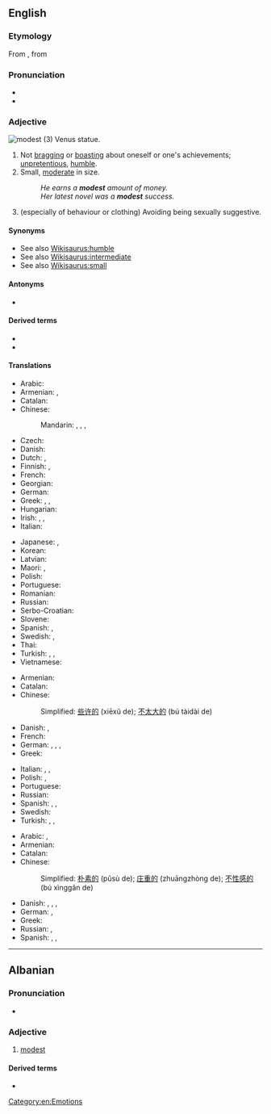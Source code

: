 ==English==

===Etymology===
{{PIE root|en|med}}
From {{etyl|frm|en}} {{m|frm|modeste}}, from {{etyl|la|en}} {{m|la|modestus}}

===Pronunciation===
* {{IPA|/ˈmɑdəst/|lang=en}}
* {{audio|en-us-modest.ogg|Audio (US)|lang=en}}

===Adjective===
[[Image:Shy venus statue skopje.jpg|thumb|modest (3) Venus statue.]]
{{en-adj|more|er}}

# Not [[bragging]] or [[boasting]] about oneself or one's achievements; [[unpretentious]], [[humble]].
# Small, [[moderate]] in size.
#: ''He earns a '''modest''' amount of money.''
#: ''Her latest novel was a '''modest''' success.''
# (especially of behaviour or clothing) Avoiding being sexually suggestive.

====Synonyms====
* See also [[Wikisaurus:humble]]
* See also [[Wikisaurus:intermediate]]
* See also [[Wikisaurus:small]]

====Antonyms====
* {{l|en|immodest}}

====Derived terms====
* {{l|en|modest proposal}}
* {{l|en|modesty}}

====Translations====
{{trans-top|not bragging or boasting about oneself or one's achievements}}
* Arabic: {{t|ar|مُتْوَاضِع}}
* Armenian: {{t+|hy|համեստ}}, {{t+|hy|պարկեշտ}}
* Catalan: {{t+|ca|modest}}
* Chinese:
*: Mandarin: {{t+|cmn|謙虛|sc=Hani}}, {{t+|cmn|谦虚|tr=qiānxū|sc=Hani}}, {{t+|cmn|謙讓|sc=Hani}}, {{t+|cmn|谦让|tr=qiānràng|sc=Hani}}
* Czech: {{t+|cs|skromný|m}}
* Danish: {{t|da|beskeden}}
* Dutch: {{t+|nl|bescheiden}}, {{t+|nl|ingetogen}}
* Finnish: {{t+|fi|vaatimaton}}, {{t+|fi|nöyrä}}
* French: {{t+|fr|modeste}}
* Georgian: {{t-needed|ka}}
* German: {{t+|de|bescheiden}}
* Greek: {{t+|el|ταπεινός}}, {{t+|el|μετριόφρων}}, {{t+|el|σεμνός}}
* Hungarian: {{t+|hu|szerény}}
* Irish: {{t|ga|náireach}}, {{t|ga|náiriúil}}, {{t|ga|adhnáireach}}
* Italian: {{t+|it|modesto}}
{{trans-mid}}
* Japanese: {{qualifier|+ な -na}} {{t|ja|謙虚|tr=けんきょ, kenkyo}}, {{t|ja|謙遜した|tr=けんそんした, kenson-shita}}
* Korean: {{t|ko|겸손한}}
* Latvian: {{t|lv|pieticīgs}}
* Maori: {{t|mi|whakamōwai}}, {{t|mi|pōrearea}}
* Polish: {{t+|pl|skromny}}
* Portuguese: {{t+|pt|modesto}}
* Romanian: {{t+|ro|modest}}
* Russian: {{t+|ru|скро́мный}}
* Serbo-Croatian: {{t+|sh|skrȍman}}
* Slovene: {{t+|sl|skromen}}
* Spanish: {{t|es|modesto}}, {{t+|es|humilde}}
* Swedish: {{t+|sv|blygsam}}, {{t+|sv|blygsam}}
* Thai: {{t|th|ถ่อมตัว|tr=thòm tua}}
* Turkish: {{t+|tr|kalender}}, {{t+|tr|alçak gönüllü}}, {{t+|tr|mütevazı}}
* Vietnamese: {{t+|vi|khiêm tốn}}
{{trans-bottom}}

{{trans-top|Small}}
* Armenian: {{t+|hy|համեստ}}
* Catalan: {{t+|ca|modest}}
* Chinese:
*: Simplified: [[些许的]] (xiēxǔ de); [[不太大的]] (bú tàidài de)
* Danish: {{t|da|beskeden}}, {{t|da|moderat}}
* French: {{t+|fr|modeste}}
* German: {{t+|de|bescheiden}}, {{t+|de|klein}}, {{t+|de|gering}}, {{t+|de|moderat}}
* Greek: {{t+|el|ταπεινός}}
{{trans-mid}}
* Italian: {{t+|it|modesto|m}}, {{t+|it|irrisorio|m}}, {{t+|it|esiguo|m}}
* Polish: {{t+|pl|skromny|m}}, {{t+|pl|niewielki}}
* Portuguese: {{t+|pt|modesto}}
* Russian: {{t+|ru|скро́мный}}
* Spanish: {{t+|es|pequeño}}, {{t|es|modesto}}, {{t+|es|moderado}}
* Swedish: {{t+|sv|liten}}
* Turkish: {{t+|tr|naçiz}}, {{t+|tr|naçizane}}, {{t+|tr|mütevazı}}
{{trans-bottom}}

{{trans-top|Avoiding being sexually suggestive.}}
* Arabic: {{t|ar|حَيِيّ}}, {{t|ar|خَجُول}}
* Armenian: {{t+|hy|համեստ}}
* Catalan: {{t+|ca|modest}}
* Chinese:
*: Simplified: [[朴素的]] (pǔsù de); [[庄重的]] (zhuāngzhòng de); [[不性感的]] (bú xìnggǎn de)
{{trans-mid}}
* Danish: {{t|da|blufærdig}}, {{t|da|anstændig}}, {{t|da|sømmelig}}, {{t|da|ærbar}}
* German: {{t+|de|anständig}}, {{t+|de|sittsam}}
* Greek: {{t+|el|σεμνός}}
* Russian: {{t+|ru|благопристо́йный}}, {{t+|ru|скро́мный}}
* Spanish: {{t+|es|decente}}, {{t+|es|pudoroso}}, {{t|es|púdico}}
{{trans-bottom}}

[[Category:en:Emotions]]

----

==Albanian==

===Pronunciation===
* {{IPA|/mɔdɛst/|lang=sq}}

===Adjective===
{{sq-adj}}

# [[#English|modest]]

====Derived terms====
* {{l|sq|modesti}}